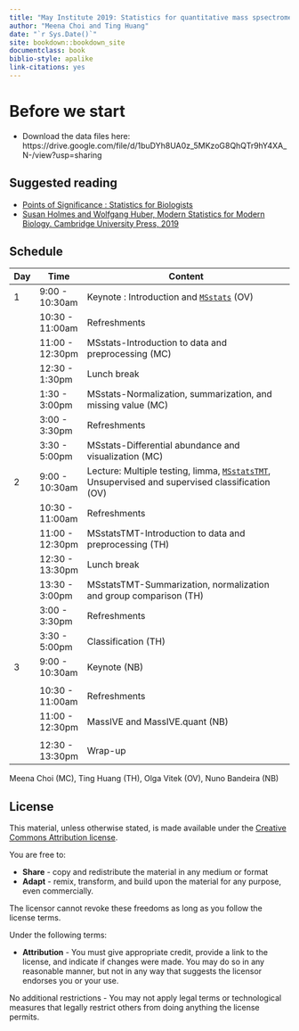 ```yaml
---
title: "May Institute 2019: Statistics for quantitative mass spsectrometry"
author: "Meena Choi and Ting Huang"
date: "`r Sys.Date()`"
site: bookdown::bookdown_site
documentclass: book
biblio-style: apalike
link-citations: yes
---
```


# Before we start {-}

- Download the data files here: https://drive.google.com/file/d/1buDYh8UA0z_5MKzoG8QhQTr9hY4XA_N-/view?usp=sharing


## Suggested reading {-}

* [Points of Significance : Statistics for Biologists](https://www.nature.com/collections/qghhqm/pointsofsignificance)
* [Susan Holmes and Wolfgang Huber, Modern Statistics for Modern Biology. Cambridge University Press, 2019](https://www.huber.embl.de/msmb/introduction.html)

## Schedule {-}


| Day | Time            | Content                                                                                            |
|-----|-----------------|----------------------------------------------------------------------------------------------------|
| 1   | 9:00 - 10:30am   | Keynote : Introduction and  [`MSstats`](https://bioconductor.org/packages/release/bioc/html/MSstats.html) (OV)                                                           |
|     | 10:30 - 11:00am   | Refreshments                                                                                     |
|     | 11:00 - 12:30pm   | MSstats-Introduction to data and preprocessing (MC)                                              |
|     | 12:30 - 1:30pm | Lunch break                                                                                         |
|     | 1:30 - 3:00pm  | MSstats-Normalization, summarization, and missing value (MC)                                        |
|     | 3:00 - 3:30pm   | Refreshments                                                                                       |
|     | 3:30 - 5:00pm   | MSstats-Differential abundance and visualization (MC)                                              |
| 2   | 9:00 - 10:30am  | Lecture: Multiple testing, limma, [`MSstatsTMT`](https://bioconductor.org/packages/release/bioc/html/MSstatsTMT.html), Unsupervised and supervised classification (OV)                                                                              |
|     | 10:30 - 11:00am | Refreshments                                                                                       |
|     | 11:00 - 12:30pm | MSstatsTMT-Introduction to data and preprocessing (TH)                                             |
|     | 12:30 - 13:30pm | Lunch break                                                                                        |
|     | 13:30 - 3:00pm  | MSstatsTMT-Summarization, normalization and group comparison (TH)                                  |
|     | 3:00 - 3:30pm   | Refreshments                                                                                       |
|     | 3:30 - 5:00pm   | Classification (TH)                                                                                |
| 3   | 9:00 - 10:30am  | Keynote (NB)
                              |
|     | 10:30 - 11:00am | Refreshments                                                                                       |
|     | 11:00 - 12:30pm | MassIVE and MassIVE.quant (NB)                  
                              |
|     | 12:30 - 13:30pm | Wrap-up                                                                                            |


Meena Choi (MC), Ting Huang (TH), Olga Vitek (OV), Nuno Bandeira (NB)


## License {-}


This material, unless otherwise stated, is made available under the
[Creative Commons Attribution
license](https://creativecommons.org/licenses/by/4.0/).

You are free to:

* **Share** - copy and redistribute the material in any medium or format
* **Adapt** - remix, transform, and build upon the material for any
  purpose, even commercially.

The licensor cannot revoke these freedoms as long as you follow the license terms.

Under the following terms:

* **Attribution** - You must give appropriate credit, provide a link
  to the license, and indicate if changes were made. You may do so in
  any reasonable manner, but not in any way that suggests the licensor
  endorses you or your use.

No additional restrictions - You may not apply legal terms or
technological measures that legally restrict others from doing
anything the license permits.


